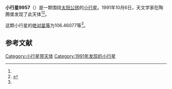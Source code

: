 {{Infobox planet
| bgcolour = #FFFFC0
| name = 9957 Raffaellosanti
| symbol = 
| image = 
| caption = 
| discovery = yes
| discovery_ref = 
| discoverer = {{link-en|佛蒙特·伯根|Freimut Börngen}}
| discovery_site = [[陶腾堡|陶腾堡]] 
| discovered = 1991年10月6日
| designations = yes
| mp_name = 
| named_after = 
| alt_names = 1991 TO13/ 1987 QG7 / 1994 RP
| mp_category = [[主带小行星|主带小行星]]
| orbit_ref = <ref name="a">[http://ssd.jpl.nasa.gov/sbdb.cgi?sstr=9957 9957 Raffaellosanti] {{Wayback|url=http://ssd.jpl.nasa.gov/sbdb.cgi?sstr=9957 |date=20140815064055 }}，小行星數據庫瀏覽器（JPL Small-Body Database Browser）－[[美国国家航空航天局|美国国家航空航天局]]喷气推进实验室</ref>
| epoch = 2456400.5 (2013年4月18日更新)
| aphelion = {{convert|2.5822891|AU|km|3|abbr=on|lk=out}}
| perihelion = {{convert|1.9892737|AU|km|3|abbr=on}}
| semimajor = {{convert|2.2857814|AU|km|3|abbr=on}}
| eccentricity = 0.1297183
| period = 1262.264787 [[日|日]]<br />3.46[[儒略年|儒略年]]
| avg_speed = 
| inclination = 6.86748
| asc_node = 220.74920
| mean_anomaly = 
| arg_peri = 106.46077
| satellites = 
| physical_characteristics = yes
| dimensions = 
| mass = 
| density = 
| surface_grav = 
| escape_velocity = 
| sidereal_day = 
| axial_tilt = 
| pole_ecliptic_lat = 
| pole_ecliptic_lon = 
| albedo = 
| temperatures= 
| temp_name1 = 
| mean_temp_1 = 
| max_temp_1 = 
| temp_name2 = 
| max_temp_2 = 
| spectral_type = 
| abs_magnitude = 106.46077
}}

'''小行星9957'''（{{lang-en|9957 Raffaellosanti}}）是一颗围绕[[太阳|太阳]][[公转|公转]]的[[小行星|小行星]]。1991年10月6日，天文学家{{link-en|佛蒙特·伯根|Freimut Börngen}}在陶腾堡发现了此天体<ref name="a" /><ref>{{cite news|title=小行星列表|url=http://cfa-www.harvard.edu/iau/lists/NumberedMPs.txt|accessdate=2013-07-08|newspaper=哈佛大学|archive-date=2008-05-17|archive-url=https://web.archive.org/web/20080517010638/http://cfa-www.harvard.edu/iau/lists/NumberedMPs.txt|dead-url=no}}</ref>。

这颗小行星的[[绝对星等|绝对星等]]为106.46077等<ref name="a" />。

==参考文献==
{{reflist}}
{{Minor Planet Number|[[小行星9956|小行星9956]]|[[小行星9958|小行星9958]]}}

{{小天体}}

[[Category:小行星带天体|Category:小行星带天体]]
[[Category:1991年发现的小行星|Category:1991年发现的小行星]]

{{asteroid-stub}}